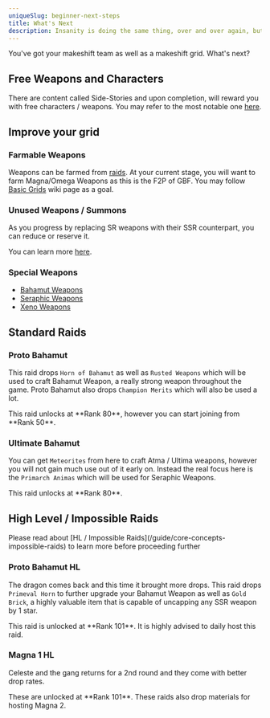 ```yaml
---
uniqueSlug: beginner-next-steps
title: What's Next
description: Insanity is doing the same thing, over and over again, but expecting different results.
---
```


You've got your makeshift team as well as a makeshift grid. What's next?

## Free Weapons and Characters

There are content called Side-Stories and upon completion, will reward you with free characters / weapons.
You may refer to the most notable one [here](https://gbf.wiki/Basic_Grids#Free_Completion_Rewards).

## Improve your grid

### Farmable Weapons

Weapons can be farmed from [raids](/guide/core-concepts-raids). At your current stage, you will want to farm Magna/Omega Weapons
as this is the F2P of GBF. You may follow [Basic Grids](https://gbf.wiki/Basic_Grids) wiki page as a goal.

### Unused Weapons / Summons

As you progress by replacing SR weapons with their SSR counterpart, you can reduce or reserve it.

You can learn more [here](/guide/core-concepts-reserve-reduce).

### Special Weapons

-   [Bahamut Weapons]()
-   [Seraphic Weapons]()
-   [Xeno Weapons]()

## Standard Raids

### Proto Bahamut

This raid drops `Horn of Bahamut` as well as `Rusted Weapons` which will be used to craft Bahamut Weapon,
a really strong weapon throughout the game. Proto Bahamut also drops `Champion Merits` which will also be used a lot.

<Callout type="default">
    This raid unlocks at **Rank 80**, however you can start
    joining from **Rank 50**.
</Callout>

### Ultimate Bahamut

You can get `Meteorites` from here to craft Atma / Ultima weapons, however you will not gain much use out of it early on.
Instead the real focus here is the `Primarch Animas` which will be used for Seraphic Weapons.

<Callout type="default">
    This raid unlocks at **Rank 80**.
</Callout>

## High Level / Impossible Raids

<Callout type="warning">
    Please read about [HL / Impossible
    Raids](/guide/core-concepts-impossible-raids) to learn
    more before proceeding further
</Callout>

### Proto Bahamut HL

The dragon comes back and this time it brought more drops. This raid drops `Primeval Horn` to further upgrade
your Bahamut Weapon as well as `Gold Brick`, a highly valuable item that is capable of uncapping any SSR weapon by 1 star.

<Callout type="default">
    This raid is unlocked at **Rank 101**. It is highly
    advised to daily host this raid.
</Callout>

### Magna 1 HL

Celeste and the gang returns for a 2nd round and they come with better drop rates.

<Callout type="default">
    These are unlocked at **Rank 101**. These raids also
    drop materials for hosting Magna 2.
</Callout>
